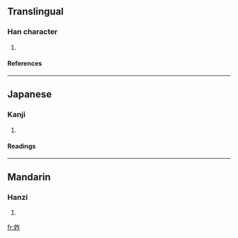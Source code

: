 ==Translingual==
===Han character===
{{Han char|rn=38|rad=女|as=05|sn=8|four=|canj=女人尸 (VOS)}}
# {{defn|Han|sort=女05}}
====References====
{{Han ref|kx=0257.170|dkj=06127|dj=0522.130|hdz=21038.020|uh=59B0|ud=22960}}
----
==Japanese==
===Kanji===
{{ja-kanji|grade=|rs=女05}}
# {{defn|Japanese}} 
====Readings====
{{ja-readings|on=[[ちゃく]] (chaku)|kun=[[しずか]] (shizuka)}}
----
==Mandarin==
===Hanzi===
{{cmn-hanzi|pin=[[nǐ]] (ni3), [[zhuó]] (zhuo2)|wg=ni<sup>3</sup>, cho<sup>2</sup>}}
# {{defn|Mandarin}}

[[fr:妰]]
